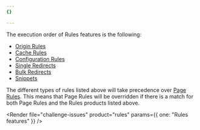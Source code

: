 ```yaml
---
{}

---
```



The execution order of Rules features is the following:

* [Origin Rules](/rules/origin-rules/)
* [Cache Rules](/cache/how-to/cache-rules/)
* [Configuration Rules](/rules/configuration-rules/)
* [Single Redirects](/rules/url-forwarding/single-redirects/)
* [Bulk Redirects](/rules/url-forwarding/bulk-redirects/)
* [Snippets](/rules/snippets/)

The different types of rules listed above will take precedence over [Page Rules](/rules/page-rules/). This means that Page Rules will be overridden if there is a match for both Page Rules and the Rules products listed above.

<Render file="rule-terminating-actions" product="ruleset-engine" />

<Render file="challenge-issues" product="rules" params={{ one: "Rules features" }} />

